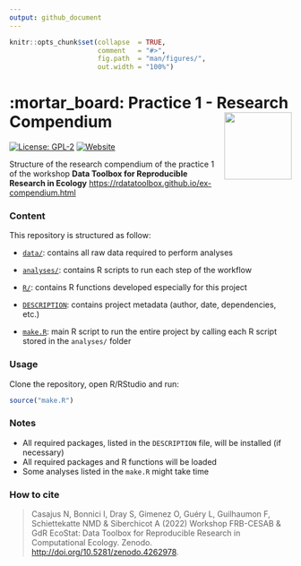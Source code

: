 ```yaml
---
output: github_document
---
```


<!-- README.md is generated from README.Rmd. Please edit that file -->


```r
knitr::opts_chunk$set(collapse  = TRUE,
                      comment   = "#>",
                      fig.path  = "man/figures/",
                      out.width = "100%")
```



# :mortar_board: Practice 1 - Research Compendium <img src="https://raw.githubusercontent.com/rdatatoolbox/course-compendium/main/img/compendium-logo.png"  align="right" style="float:right; height:120px;"/>


<!-- badges: start -->
[![License: GPL-2](https://img.shields.io/badge/License-GPL%20v2-blue.svg)](https://choosealicense.com/licenses/gpl-2.0/)
[![Website](https://github.com/rdatatoolbox/practice1/actions/workflows/pkgdown.yaml/badge.svg)](https://github.com/rdatatoolbox/practice1/actions/workflows/pkgdown.yaml)
<!-- badges: end -->


Structure of the research compendium of the practice 1 of the workshop 
**Data Toolbox for Reproducible Research in Ecology** <https://rdatatoolbox.github.io/ex-compendium.html>



### Content

This repository is structured as follow:

- [`data/`](https://github.com/rdatatoolbox/practice1/tree/master/data):
contains all raw data required to perform analyses

- [`analyses/`](https://github.com/rdatatoolbox/practice1/tree/master/analyses/):
contains R scripts to run each step of the workflow

- [`R/`](https://github.com/rdatatoolbox/practice1/tree/master/R):
contains R functions developed especially for this project

- [`DESCRIPTION`](https://github.com/rdatatoolbox/practice1/tree/master/DESCRIPTION):
contains project metadata (author, date, dependencies, etc.)

- [`make.R`](https://github.com/rdatatoolbox/practice1/tree/master/make.R):
main R script to run the entire project by calling each R script stored in the `analyses/` folder



### Usage

Clone the repository, open R/RStudio and run:

```r
source("make.R")
```



### Notes

- All required packages, listed in the `DESCRIPTION` file, will be installed (if necessary)
- All required packages and R functions will be loaded
- Some analyses listed in the `make.R` might take time



### How to cite

> Casajus N, Bonnici I, Dray S, Gimenez O, Guéry L, Guilhaumon F, Schiettekatte NMD & Siberchicot A (2022) Workshop FRB-CESAB & GdR EcoStat: Data Toolbox for Reproducible Research in Computational Ecology. Zenodo. <http://doi.org/10.5281/zenodo.4262978>.
